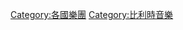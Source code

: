 {{Commonscat|Musical groups from Belgium}}

[[Category:各國樂團|Category:各國樂團]]
[[Category:比利時音樂|Category:比利時音樂]]